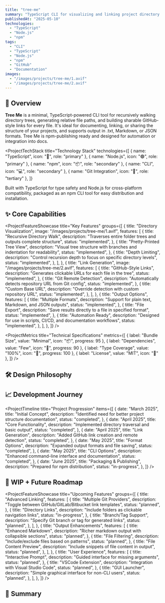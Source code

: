 ```yaml
---
title: "tree-me"
summary: "TypeScript CLI for visualizing and linking project directory trees."
publishedAt: "2025-05-10"
technologies:
  - "TypeScript"
  - "Node.js"
  - "npm"
tags:
  - "CLI"
  - "TypeScript"
  - "Node.js"
  - "npm"
  - "GitHub"
  - "Documentation"
images:
  - "/images/projects/tree-me/1.avif"
  - "/images/projects/tree-me/2.avif"
---
```


## 🧠 Overview

**Tree Me** is a minimal, TypeScript-powered CLI tool for recursively walking directory trees, generating relative file paths, and building sharable GitHub-style links for every file. It's ideal for documenting, linking, or sharing the structure of your projects, and supports output in .txt, Markdown, or JSON formats. Tree Me is npm-publishing ready and designed for automation or integration into docs.

<ProjectTechStack
  title="Technology Stack"
  technologies={[
    { name: "TypeScript", icon: "🔷", role: "primary" },
    { name: "Node.js", icon: "🟢", role: "primary" },
    { name: "npm", icon: "📦", role: "secondary" },
    { name: "CLI", icon: "💻", role: "secondary" },
    { name: "Git Integration", icon: "🔄", role: "tertiary" },
  ]}
>
  Built with TypeScript for type safety and Node.js for cross-platform
  compatibility, packaged as an npm CLI tool for easy distribution and
  installation.
</ProjectTechStack>
## ✨ Core Capabilities

<ProjectFeatureShowcase
  title="Key Features"
  groups={[
    {
      title: "Directory Visualization",
      image: "/images/projects/tree-me/1.avif",
      features: [
        {
          title: "Recursive Directory Walk",
          description:
            "Traverses entire folder trees and outputs complete structure",
          status: "implemented",
        },
        {
          title: "Pretty-Printed Tree View",
          description:
            "Visual tree structure with branches and indentation for readability",
          status: "implemented",
        },
        {
          title: "Depth Limiting",
          description:
            "Control recursion depth to focus on specific directory levels",
          status: "implemented",
        },
      ],
    },
    {
      title: "Link Generation",
      image: "/images/projects/tree-me/2.avif",
      features: [
        {
          title: "GitHub-Style Links",
          description: "Generates clickable URLs for each file in the tree",
          status: "implemented",
        },
        {
          title: "Git Remote Detection",
          description: "Automatically detects repository URL from Git config",
          status: "implemented",
        },
        {
          title: "Custom Base URL",
          description: "Override detection with custom repository URL",
          status: "implemented",
        },
      ],
    },
    {
      title: "Output Options",
      features: [
        {
          title: "Multiple Formats",
          description: "Support for plain text, Markdown, and JSON outputs",
          status: "implemented",
        },
        {
          title: "File Export",
          description: "Save results directly to a file in specified format",
          status: "implemented",
        },
        {
          title: "Automation Ready",
          description:
            "Designed for use in scripts, CI/CD, and documentation workflows",
          status: "implemented",
        },
      ],
    },
  ]}
/>

<ProjectMetrics
  title="Technical Specifications"
  metrics={[
    { label: "Bundle Size", value: "Minimal", icon: "📦", progress: 95 },
    { label: "Dependencies", value: "Few", icon: "🔗", progress: 90 },
    { label: "Type Coverage", value: "100%", icon: "🔷", progress: 100 },
    { label: "License", value: "MIT", icon: "📜" },
  ]}
/>
## 🛠️ Design Philosophy

<ProjectChallengeCard
  title="CLI Simplicity Challenge"
  challenge="Create a command-line tool that's both minimal in dependencies and implementation while providing robust functionality for documenting project structures."
  solution="Developed a focused tool with a clear purpose, using TypeScript's type safety and Node.js's file system capabilities without unnecessary dependencies."
  impact="Produced a lightweight CLI that's easy to install, fast to execute, and serves a specific documentation need for developers and technical writers."
  domain="Developer Tools"
/>

## 📈 Development Journey

<ProjectTimeline
  title="Project Progression"
  items={[
    {
      date: "March 2025",
      title: "Initial Concept",
      description: "Identified need for better project structure documentation",
      status: "completed",
    },
    {
      date: "April 2025",
      title: "Core Functionality",
      description: "Implemented directory traversal and basic output",
      status: "completed",
    },
    {
      date: "April 2025",
      title: "Link Generation",
      description: "Added GitHub link creation and remote detection",
      status: "completed",
    },
    {
      date: "May 2025",
      title: "Format Options",
      description: "Expanded output formats and file saving",
      status: "completed",
    },
    {
      date: "May 2025",
      title: "CLI Options",
      description: "Enhanced command-line interface and documentation",
      status: "completed",
    },
    {
      date: "June 2025",
      title: "Packaging & Publishing",
      description: "Prepared for npm distribution",
      status: "in-progress",
    },
  ]}
/>
## 🚧 WIP + Future Roadmap

<ProjectFeatureShowcase
  title="Upcoming Features"
  groups={[
    {
      title: "Advanced Linking",
      features: [
        {
          title: "Multiple Git Providers",
          description: "Toggle between GitHub/GitLab/Bitbucket link templates",
          status: "planned",
        },
        {
          title: "Directory Links",
          description: "Include folders as clickable navigation links",
          status: "in-progress",
        },
        {
          title: "Branch/Tag Support",
          description: "Specify Git branch or tag for generated links",
          status: "planned",
        },
      ],
    },
    {
      title: "Output Enhancements",
      features: [
        {
          title: "Enhanced Markdown",
          description: "Richer markdown output with collapsible sections",
          status: "planned",
        },
        {
          title: "File Filtering",
          description: "Include/exclude files based on patterns",
          status: "planned",
        },
        {
          title: "File Content Preview",
          description: "Include snippets of file content in output",
          status: "planned",
        },
      ],
    },
    {
      title: "User Experience",
      features: [
        {
          title: "Interactive Prompt",
          description: "Guided interface for missing arguments",
          status: "planned",
        },
        {
          title: "VSCode Extension",
          description: "Integration with Visual Studio Code",
          status: "planned",
        },
        {
          title: "GUI Launcher",
          description: "Simple graphical interface for non-CLI users",
          status: "planned",
        },
      ],
    },
  ]}
/>
## 🔗 Summary

<ProjectChallengeCard
  title="Project Impact"
  challenge="Create a specialized tool that simplifies the documentation and sharing of project structures for developers and technical writers."
  solution="Developed Tree Me, a TypeScript CLI that recursively maps directory structures and generates GitHub-compatible links for every file, with flexible output options."
  impact="Provided a valuable tool for open source maintainers, technical writers, and developers who need to document, share, or reference their project's structure in a clear, accessible format."
  domain="Developer Documentation"
/>
<ComponentShowcase title="Related Projects">
  <ProjectCard title="Portfolio Next.js" slug="portfolio-nextjs" />
  <ProjectCard title="CTGen" slug="ctgen" />
</ComponentShowcase>
